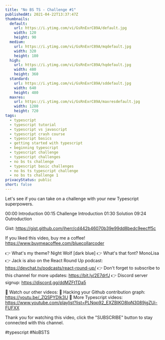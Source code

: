 ```yaml
---
title: "No BS TS - Challenge #1"
publishedAt: 2021-04-22T13:37:47Z
thumbnails:
  default:
    url: https://i.ytimg.com/vi/GsRnExrC89A/default.jpg
    width: 120
    height: 90
  medium:
    url: https://i.ytimg.com/vi/GsRnExrC89A/mqdefault.jpg
    width: 320
    height: 180
  high:
    url: https://i.ytimg.com/vi/GsRnExrC89A/hqdefault.jpg
    width: 480
    height: 360
  standard:
    url: https://i.ytimg.com/vi/GsRnExrC89A/sddefault.jpg
    width: 640
    height: 480
  maxres:
    url: https://i.ytimg.com/vi/GsRnExrC89A/maxresdefault.jpg
    width: 1280
    height: 720
tags:
  - typescript
  - typescript tutorial
  - typescript vs javascript
  - typescript crash course
  - typescript basics
  - getting started with typescript
  - beginning typescript
  - typescript challenge
  - typescript challenges
  - no bs ts challenge
  - typescript basic challenges
  - no bs ts typescript challenge
  - no bs ts challenge 1
privacyStatus: public
short: false
---
```

  
  Let's see if you can take on a challenge with your new Typescript superpowers.

00:00 Introduction
00:15 Challenge Introduction
01:30 Solution
09:24 Outroduction

Gist: https://gist.github.com/jherr/cd442b46070b39e99dd8bedc9eecff5c

If you liked this video, buy me a coffee! https://www.buymeacoffee.com/bluecollarcoder

👉 What's my theme? Night Wolf [dark blue]
👉 What's that font? MonoLisa
👉 Jack is also on the React Round Up podcast: https://devchat.tv/podcasts/react-round-up/
👉 Don't forget to subscribe to this channel for more updates: https://bit.ly/2E7drfJ
👉 Discord server signup: https://discord.gg/ddMZFtTDa5

💢 Watch our other videos:
💟 Hacking your Github contribution graph: https://youtu.be/_ZQSPYDlk3U
💟 More Typescript videos: https://www.youtube.com/playlist?list=PLNqp92_EXZBIKO8lqN3089jgZUi-FUFXX

Thank you for watching this video, click the "SUBSCRIBE" button to stay connected with this channel. 

#typescript #NoBSTS
  